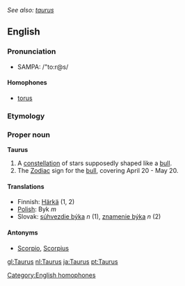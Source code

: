 ''See also: [[taurus]]''
==English==
===Pronunciation===
*SAMPA: /"to:r@s/
====Homophones====
*[[torus]]
[[Category:English homophones]]

===Etymology===
{{L.}}

===Proper noun===
'''Taurus'''

# A [[constellation]] of stars supposedly shaped like a [[bull]].
# The [[Zodiac]] sign for the [[bull]], covering April 20 - May 20.

==== Translations ====
*Finnish: [[Härkä]] (1, 2)
*[[Polish]]: Byk ''m''
*Slovak: [[súhvezdie býka]] ''n'' (1), [[znamenie býka]] ''n'' (2)

====Antonyms====
*[[Scorpio]], [[Scorpius]]

[[gl:Taurus]]
[[nl:Taurus]]
[[ja:Taurus]]
[[pt:Taurus]]
